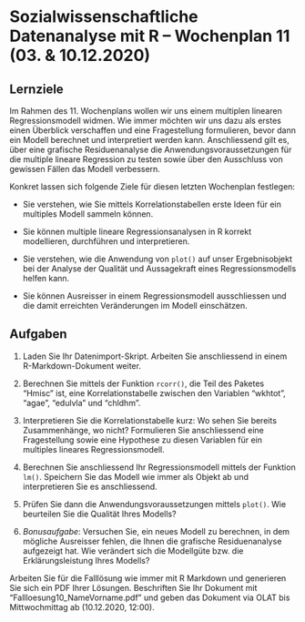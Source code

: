 # Sozialwissenschaftliche Datenanalyse mit R – Wochenplan 11 (03. & 10.12.2020)

## Lernziele

Im Rahmen des 11. Wochenplans wollen wir uns einem multiplen linearen Regressionsmodell widmen. Wie immer möchten wir uns dazu als erstes einen Überblick verschaffen und eine Fragestellung formulieren, bevor dann ein Modell berechnet und interpretiert werden kann. Anschliessend gilt es, über eine grafische Residuenanalyse die Anwendungsvoraussetzungen für die multiple lineare Regression zu testen sowie über den Ausschluss von gewissen Fällen das Modell verbessern.

Konkret lassen sich folgende Ziele für diesen letzten Wochenplan festlegen:

- Sie verstehen, wie Sie mittels Korrelationstabellen erste Ideen für ein multiples Modell sammeln können.

- Sie können multiple lineare Regressionsanalysen in R korrekt modellieren, durchführen und interpretieren.

- Sie verstehen, wie die Anwendung von `plot()` auf unser Ergebnisobjekt bei der Analyse der Qualität und Aussagekraft eines Regressionsmodells helfen kann.

- Sie können Ausreisser in einem Regressionsmodell ausschliessen und die damit erreichten Veränderungen im Modell einschätzen.


## Aufgaben

1. Laden Sie Ihr Datenimport-Skript. Arbeiten Sie anschliessend in einem R-Markdown-Dokument weiter.

2. Berechnen Sie mittels der Funktion `rcorr()`, die Teil des Paketes "Hmisc" ist, eine Korrelationstabelle zwischen den Variablen "wkhtot", "agae", "edulvla" und "chldhm".

3. Interpretieren Sie die Korrelationstabelle kurz: Wo sehen Sie bereits Zusammenhänge, wo nicht? Formulieren Sie anschliessend eine Fragestellung sowie eine Hypothese zu diesen Variablen für ein multiples lineares Regressionsmodell.

4. Berechnen Sie anschliessend Ihr Regressionsmodell mittels der Funktion `lm()`. Speichern Sie das Modell wie immer als Objekt ab und interpretieren Sie es anschliessend.

5. Prüfen Sie dann die Anwendungsvoraussetzungen mittels `plot()`. Wie beurteilen Sie die Qualität Ihres Modells?

6. *Bonusaufgabe*: Versuchen Sie, ein neues Modell zu berechnen, in dem mögliche Ausreisser fehlen, die Ihnen die grafische Residuenanalyse aufgezeigt hat. Wie verändert sich die Modellgüte bzw. die Erklärungsleistung Ihres Modells?


Arbeiten Sie für die Falllösung wie immer mit R Markdown und generieren Sie sich ein PDF Ihrer Lösungen. Beschriften Sie Ihr Dokument mit "Fallloesung10_NameVorname.pdf" und geben das Dokument via OLAT bis Mittwochmittag ab (10.12.2020, 12:00).
